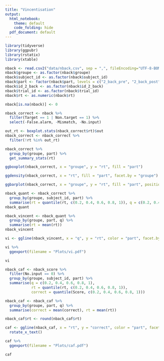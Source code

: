 ```yaml
---
title: "Vincentisation"
output:
  html_notebook:
    theme: default
    code_folding: hide
  pdf_document: default
---
```



```r
library(tidyverse)
library(ggpubr)
library(rstatix)
library(xtable)

nback <- read.csv2("data/nback.csv", sep = ",", fileEncoding="UTF-8-BOM")
nback$groupe <- as.factor(nback$groupe)
nback$subject_id <- as.factor(nback$subject_id)
nback$part <- factor(nback$part, levels = c("2_back_pre", "2_back_post"))
nback$id_2_back <- as.factor(nback$id_2_back)
nback$trial_id <- as.factor(nback$trial_id)
nback$rt <- as.numeric(nback$rt)

nback[is.na(nback)] <- 0

nback_correct <- nback %>%
  filter(Target == 1 | Non.target == 1) %>%
  select(-False.alarm, -Mismatch, -No.input)

out_rt <- boxplot.stats(nback_correct$rt)$out
nback_correct <- nback_correct %>%
  filter(!rt %in% out_rt)

nback_correct %>%
  group_by(groupe, part) %>%
  get_summary_stats(rt)

```

```r

ggboxplot(nback_correct, x = "groupe", y = "rt", fill = "part")

```

```r
ggdensity(nback_correct, x = "rt", fill = "part", facet.by = "groupe")
```

```r
ggbarplot(nback_correct, x = "groupe", y = "rt", fill = "part", position = position_dodge(0.8), add = "mean_sd")
```

```r
nback_quant <- nback_correct %>%
  group_by(groupe, subject_id, part) %>%
  summarise(rt = quantile(rt, c(0.2, 0.4, 0.6, 0.8, 1)), q = c(0.2, 0.4, 0.6, 0.8, 1))
nback_quant
```

```r
nback_vincent <- nback_quant %>%
  group_by(groupe, part, q) %>%
  summarise(rt = mean(rt))
nback_vincent
```

```r
vi <- ggline(nback_vincent, x = "q", y = "rt", color = "part", facet.by = "groupe", size = 1, palette = "jco")

vi %>%
  ggexport(filename = "Plots/vi.pdf")

vi
```

```r
nback_caf <- nback_score %>%
  filter(No.input == 0) %>%
  group_by(groupe, subject_id, part) %>%
  summarise(q = c(0.2, 0.4, 0.6, 0.8, 1),
            rt = quantile(rt, c(0.2, 0.4, 0.6, 0.8, 1)), 
            correct = quantile(Score, c(0.2, 0.4, 0.6, 0.8, 1)))

nback_caf <- nback_caf %>%
  group_by(groupe, part, q) %>%
  summarise(correct = mean(correct), rt = mean(rt))

nback_caf$rt <- round(nback_caf$rt)

caf <- ggline(nback_caf, x = "rt", y = "correct", color = "part", facet.by = "groupe", size = 1, palette = "jco") +
  rotate_x_text()

caf %>%
  ggexport(filename = "Plots/caf.pdf")

caf

```














